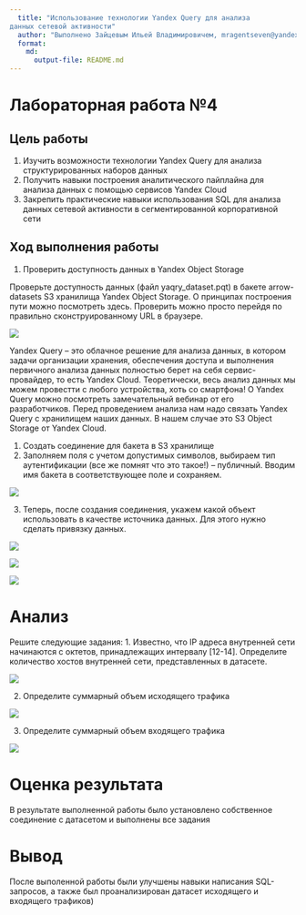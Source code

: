 ```yaml
---
  title: "Использование технологии Yandex Query для анализа
данных сетевой активности"
  author: "Выполнено Зайцевым Ильей Владимировичем, mragentseven@yandex.ru"
  format: 
    md: 
      output-file: README.md
---
```


# Лабораторная работа №4

## Цель работы 

1. Изучить возможности технологии Yandex Query для анализа структурированных
наборов данных
2. Получить навыки построения аналитического пайплайна для анализа данных с
помощью сервисов Yandex Cloud
3. Закрепить практические навыки использования SQL для анализа данных сетевой
активности в сегментированной корпоративной сети

## Ход выполнения работы

1. Проверить доступность данных в Yandex Object Storage

Проверьте доступность данных (файл yaqry_dataset.pqt) в бакете arrow-datasets
S3 хранилища Yandex Object Storage. О принципах построения пути можно
посмотреть здесь. Проверить можно просто перейдя по правильно
сконструированному URL в браузере.

![](img/1.png)

Yandex Query – это облачное решение для анализа данных, в котором задачи
организации хранения, обеспечения доступа и выполнения первичного анализа
данных полностью берет на себя сервис-провайдер, то есть Yandex Cloud.
Теоретически, весь анализ данных мы можем провестти с любого устройства, хоть
со смартфона!
О Yandex Query можно посмотреть замечательный вебинар от его разработчиков.
Перед проведением анализа нам надо связать Yandex Query с хранилищем наших
данных. В нашем случае это S3 Object Storage от Yandex Cloud.

1. Создать соединение для бакета в S3 хранилище
2. Заполняем поля с учетом допустимых символов, выбираем тип аутентификации
(все же помнят что это такое!) – публичный. Вводим имя бакета в
соответствующее поле и сохраняем.


![](img/2.png)

3. Теперь, после создания соединения, укажем какой объект использовать в
качестве источника данных. Для этого нужно сделать привязку данных.


![](img/3.png)


![](img/4.png)

![](img/5.png)

# Анализ

Решите следующие задания:
1. Известно, что IP адреса внутренней сети начинаются с октетов, принадлежащих
интервалу [12-14]. Определите количество хостов внутренней сети,
представленных в датасете.

![](img/6.png)

2. Определите суммарный объем исходящего трафика

![](img/7.png)

3. Определите суммарный объем входящего трафика

![](img/8.png)

# Оценка результата

В результате выполненной работы было установлено собственное соединение с датасетом и выполнены все задания

# Вывод

После выполенной работы были улучшены навыки написания SQL-запросов, а также был проанализирован датасет исходящего и входящего трафиков)

```r
```